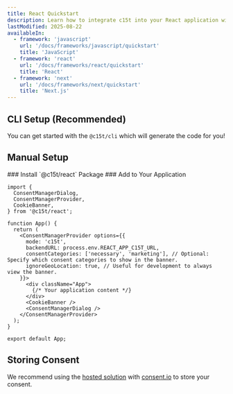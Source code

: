 ```yaml
---
title: React Quickstart
description: Learn how to integrate c15t into your React application with this step-by-step guide. We'll cover installation, configuration, and basic usage.
lastModified: 2025-08-22
availableIn:
  - framework: 'javascript'
    url: '/docs/frameworks/javascript/quickstart'
    title: 'JavaScript'
  - framework: 'react'
    url: '/docs/frameworks/react/quickstart'
    title: 'React'
  - framework: 'next'
    url: '/docs/frameworks/next/quickstart'
    title: 'Next.js'
---
```


## CLI Setup (Recommended)

You can get started with the `@c15t/cli` which will generate the code for you! 

<PackageCommandTabs command="@c15t/cli generate" />

## Manual Setup
<Steps>
<Step>
### Install `@c15t/react` Package
<PackageCommandTabs command="@c15t/react" />
</Step>

<Step>
### Add to Your Application

```tsx title="src/App.tsx"
import { 
  ConsentManagerDialog,
  ConsentManagerProvider,
  CookieBanner,
} from '@c15t/react';

function App() {
  return (
    <ConsentManagerProvider options={{  
      mode: 'c15t', 
      backendURL: process.env.REACT_APP_C15T_URL,
      consentCategories: ['necessary', 'marketing'], // Optional: Specify which consent categories to show in the banner. 
      ignoreGeoLocation: true, // Useful for development to always view the banner.
    }}>
      <div className="App">
        {/* Your application content */}
      </div>
      <CookieBanner />
      <ConsentManagerDialog />
    </ConsentManagerProvider>
  );
}

export default App;
```
</Step>
</Steps>

## Storing Consent

We recommend using the [hosted solution](/docs/frameworks/react/storing-consent/hosted) with [consent.io](https://consent.io) to store your consent.

